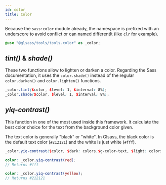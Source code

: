 ```yaml
---
id: color
title: Color
---
```


Because the `sass:color` module already, the namespace is prefixed with an
underscore to avoid conflict or can named differentlt (like `clr` for example).

```scss
@use "@glsass/tools/tools.color" as _color;
```

## _tint()_ & _shade()_

These two functions allow to lighten or darken a color. Regarding the Sass
documentation, it uses the `color.shade()` instead of the regular
`color.darken()` and `color.lighten()` functions.

```scss
_color.tint($color, $level: 1, $interval: 8%);
_color.shade($color, $level: 1, $interval: 8%);
```

## _yiq-contrast()_

This function in one of the most used inside this framework. It calculate the
best color choice for the text from the background color given.

The text color is generally "black" or "white". In Glsass, the black color is
the default text color (`#212121`) and the white is just white (`#fff`).

```scss
_color.yiq-contrast($color, $dark: colors.$g-color-text, $light: colors.$g-color-white);

color: _color.yiq-contrast(red);
// Returns #fff

color: _color.yiq-contrast(yellow);
// Returns #212121
```

